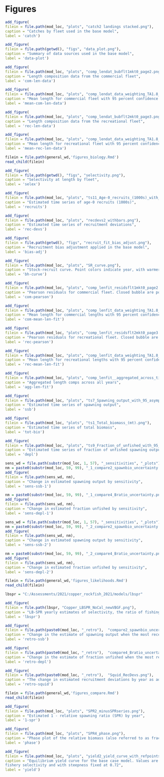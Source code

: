 \clearpage
# Figures

<!-- ====================================================================== -->  
<!-- ****************** Catches Used in the Model ************************* --> 
<!-- ====================================================================== -->  

```r
add_figure(
filein = file.path(mod_loc, "plots", "catch2 landings stacked.png"), 
caption = "Catches by fleet used in the base model",
label = 'catch')
```	

<!-- ====================================================================== --> 
<!-- ******************* Data Used in the Model *************************** --> 
<!-- ====================================================================== --> 

```r
add_figure(
filein = file.path(getwd(), "figs", "data_plot.png"), 
caption = "Summary of data sources used in the base model",
label = 'data-plot')
```	

<!-- ====================================================================== -->
<!-- ****************   Commercial Length Samples    ********************** --> 
<!-- ====================================================================== -->

```r
add_figure(
filein = file.path(mod_loc, "plots", "comp_lendat_bubflt1mkt0_page2.png"), 
caption = "Length composition data from the commercial fleet",
label = 'com-len-data')
```

```r
add_figure(
filein = file.path(mod_loc, "plots", "comp_lendat_data_weighting_TA1.8_CA_N_Commercial.png"), 
caption = "Mean length for commercial fleet with 95 percent confidence intervals",
label = 'mean-com-len-data')
```

<!-- ====================================================================== -->
<!-- **************** Recreational Length Samples    ********************** --> 
<!-- ====================================================================== -->

```r
add_figure(
filein = file.path(mod_loc, "plots", "comp_lendat_bubflt2mkt0_page3.png"), 
caption = "Length composition data from the recreational fleet",
label = 'rec-len-data')
```

```r
add_figure(
filein = file.path(mod_loc, "plots", "comp_lendat_data_weighting_TA1.8_CA_N_Recreational.png"), 
caption = "Mean length for recreational fleet with 95 percent confidence intervals",
label = 'mean-rec-len-data')
```

<!-- ====================================================================== -->
<!-- *************************     Biology     **************************** --> 
<!-- ====================================================================== -->

```r
filein = file.path(general_wd,'figures_biology.Rmd')
read_child(filein)
```


<!-- ====================================================================== -->
<!-- *********************    Selectivity            ********************** --> 
<!-- ====================================================================== -->

```r
add_figure(
filein = file.path(getwd(), "figs", "selectivity.png"),
caption = "Selectivity at length by fleet",
label = 'selex')
```


<!-- ====================================================================== -->
<!-- *********************    Recruitment            ********************** --> 
<!-- ====================================================================== -->



```r
add_figure(
filein = file.path(mod_loc, "plots", "ts11_Age-0_recruits_(1000s)_with_95_asymptotic_intervals.png"), 
caption = "Estimated time series of age-0 recruits (1000s)",
label = 'recruits')
```

```r
add_figure(
filein = file.path(mod_loc, "plots", "recdevs2_withbars.png"), 
caption = "Estimated time series of recruitment deviations",
label = 'rec-devs')
```

```r
add_figure(
filein = file.path(getwd(), "figs", "recruit_fit_bias_adjust.png"),
caption = "Recruitment bias adjustment applied in the base model",
label = 'bias-adj')
```

```r
add_figure(
filein = file.path(mod_loc, "plots", "SR_curve.png"), 
caption = "Stock-recruit curve. Point colors indicate year, with warmer colors indicating earlier years and cooler colors in showing later years",
label = 'bh-curve')
```


<!-- ====================================================================== -->
<!-- ****************** Fit to the Length Data **************************** --> 
<!-- ====================================================================== -->


```r
add_figure(
filein = file.path(mod_loc, "plots", "comp_lenfit_residsflt1mkt0_page2.png"), 
caption = "Pearson residuals for commercial fleet. Closed bubble are positive residuals (observed > expected) and open bubbles are negative residuals (observed < expected)",
label = 'com-pearson')
```

```r
add_figure(
filein = file.path(mod_loc, "plots", "comp_lenfit_data_weighting_TA1.8_CA_N_Commercial.png"), 
caption = "Mean length for commercial lengths with 95 percent confidence intervals based on current samples sizes",
label = 'com-mean-len-fit')
```

```r
add_figure(
filein = file.path(mod_loc, "plots", "comp_lenfit_residsflt2mkt0_page3.png"), 
caption = "Pearson residuals for recreational fleet. Closed bubble are positive residuals (observed > expected) and open bubbles are negative residuals (observed < expected)",
label = 'rec-pearson')
```

```r
add_figure(
filein = file.path(mod_loc, "plots", "comp_lenfit_data_weighting_TA1.8_CA_N_Recreational.png"), 
caption = "Mean length for recreational lengths with 95 percent confidence intervals based on current samples sizes",
label = 'rec-mean-len-fit')
```

```r
add_figure(
filein = file.path(mod_loc, "plots", "comp_lenfit__aggregated_across_time.png"), 
caption = "Aggregated length comps across all years",
label = 'agg-len-fit')
```

<!-- ====================================================================== -->
<!-- ******************      Time Series       **************************** --> 
<!-- ====================================================================== -->

```r
add_figure(
filein = file.path(mod_loc, "plots", "ts7_Spawning_output_with_95_asymptotic_intervals_intervals.png"), 
caption = "Estimated time series of spawning output",
label = 'ssb')
```

```r
add_figure(
filein = file.path(mod_loc, "plots", "ts1_Total_biomass_(mt).png"), 
caption = "Estimated time series of total biomass",
label = 'tot-bio')
```

```r
add_figure(
filein = file.path(mod_loc, "plots", "ts9_Fraction_of_unfished_with_95_asymptotic_intervals_intervals.png"), 
caption = "Estimated time series of fraction of unfished spawning output",
label = 'depl')
```


<!-- ====================================================================== -->
<!-- ******************       Sensitivity     ***************************** --> 
<!-- ====================================================================== -->

```r
sens_wd = file.path(substr(mod_loc, 1, 57), "_sensitivities", "_plots")
nm = paste0(substr(mod_loc, 59, 99), "_1_compare2_spawnbio_uncertainty.png")
add_figure(
filein = file.path(sens_wd, nm),
caption = "Change in estimated spawning output by sensitivity",
label = 'sens-ssb-1')
```

```r
nm = paste0(substr(mod_loc, 59, 99), "_1_compare4_Bratio_uncertainty.png")
add_figure(
filein = file.path(sens_wd, nm),
caption = "Change in estimated fraction unfished by sensitivity",
label = 'sens-depl-1')
```


```r
sens_wd = file.path(substr(mod_loc, 1, 57), "_sensitivities", "_plots")
nm = paste0(substr(mod_loc, 59, 99), "_2_compare2_spawnbio_uncertainty.png")
add_figure(
filein = file.path(sens_wd, nm),
caption = "Change in estimated spawning output by sensitivity",
label = 'sens-ssb-2')
```

```r
nm = paste0(substr(mod_loc, 59, 99), "_2_compare4_Bratio_uncertainty.png")
add_figure(
filein = file.path(sens_wd, nm),
caption = "Change in estimated fraction unfished by sensitivity",
label = 'sens-depl-2')
```

<!-- ====================================================================== -->
<!-- ******************      Likelihoods      ***************************** --> 
<!-- ====================================================================== -->

```r
filein = file.path(general_wd,'figures_likelihoods.Rmd')
read_child(filein)
```

\newpage

<!-- ====================================================================== -->
<!-- ******************         LB-SPR        ***************************** --> 
<!-- ====================================================================== -->

```r
lbspr = "C:/Assessments/2021/copper_rockfish_2021/models/lbspr"

add_figure(
filein = file.path(lbspr, "Copper_LBSPR_NoCal_newVBGF.png"), 
caption = "LB-SPR yearly estimates of selectivity, the ratio of fishing intensity to natural mortality (F/M), and annual spawner-per-recruit (SPR) values",
label = 'lbspr')
```

\newpage

<!-- ====================================================================== -->
<!-- ******************     Retrospectives    ***************************** --> 
<!-- ====================================================================== -->

```r
add_figure(
filein = file.path(paste0(mod_loc, "_retro"),  "compare2_spawnbio_uncertainty.png"), 
caption = "Change in the estimate of spawning output when the most recent 10 years of data area removed sequentially",
label = 'retro-ssb')
```

```r
add_figure(
filein = file.path(paste0(mod_loc, "_retro"),  "compare4_Bratio_uncertainty.png"),
caption = "Change in the estimate of fraction unfished when the most recent 10 years of data area removed sequentially",
label = 'retro-depl')
```

```r
add_figure(
filein = file.path(paste0(mod_loc, "_retro"),  "Squid_RecDevs.png"),
caption = "The change in estimated recruitment deviations by year as additional years of data are removed during a retrospective run",
label = 'retro-squid')
```

\newpage


<!-- ====================================================================== -->
<!-- ******************     Comparison      ***************************** --> 
<!-- ====================================================================== -->

```r
filein = file.path(general_wd,'figures_compare.Rmd')
read_child(filein)
```


<!-- ====================================================================== -->
<!-- ******************    Reference Points    **************************** --> 
<!-- ====================================================================== -->


```r
add_figure(
filein = file.path(mod_loc, "plots", "SPR2_minusSPRseries.png"), 
caption = "Estimated 1 - relative spawning ratio (SPR) by year",
label = '1-spr')
```

```r
add_figure(
filein = file.path(mod_loc, "plots", "SPR4_phase.png"), 
caption = "Phase plot of the relative biomass (also referred to as fraction unfished) versus the SPR ratio where each point represents the biomass ratio at the start of the year and the relative fishing intensity in that same year. Lines through the final point show the 95 percent intervals based on the asymptotic uncertainty for each dimension. The shaded ellipse is a 95 percent region which accounts for the estimated correlations between the biomass ratio and SPR ratio",
label = 'phase')
```

```r
add_figure(
filein = file.path(mod_loc, "plots", "yield2_yield_curve_with_refpoints.png"), 
caption = "Equilibrium yield curve for the base case model. Values are based on the 2020
fishery selectivity and with steepness fixed at 0.72",
label = 'yield')
```
